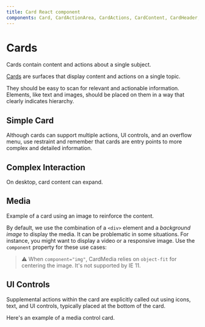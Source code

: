 ```yaml
---
title: Card React component
components: Card, CardActionArea, CardActions, CardContent, CardHeader, CardMedia, Collapse, Paper
---
```




# Cards

<p className="description">Cards contain content and actions about a single subject.</p>

[Cards](https://material.io/design/components/cards.html) are surfaces that display content and actions on a single topic.

They should be easy to scan for relevant and actionable information. Elements, like text and images, should be placed on them in a way that clearly indicates hierarchy.

## Simple Card

Although cards can support multiple actions, UI controls, and an overflow menu, use restraint and remember that cards are entry points to more complex and detailed information.

<div className='codeExample'>
  <CodeExample code={SimpleCardRaw}>
    <SimpleCard />
  </CodeExample>
</div>

## Complex Interaction

On desktop, card content can expand.

<div className='codeExample'>
  <CodeExample code={RecipeReviewCardRaw}>
    <RecipeReviewCard />
  </CodeExample>
</div>

## Media

Example of a card using an image to reinforce the content.

<div className='codeExample'>
  <CodeExample code={MediaCardRaw}>
    <MediaCard />
  </CodeExample>
</div>

By default, we use the combination of a `<div>` element and a *background image* to display the media. It can be problematic in some situations. For instance, you might want to display a video or a responsive image. Use the `component` property for these use cases:

<div className='codeExample'>
  <CodeExample code={ImgMediaCardRaw}>
    <ImgMediaCard />
  </CodeExample>
</div>

> ⚠️ When `component="img"`, CardMedia relies on `object-fit` for centering the image. It's not supported by IE 11.

## UI Controls

Supplemental actions within the card are explicitly called out using icons, text, and UI controls, typically placed at the bottom of the card.

Here's an example of a media control card.

<div className='codeExample'>
  <CodeExample code={MediaControlCardRaw}>
    <MediaControlCard />
  </CodeExample>
</div>
